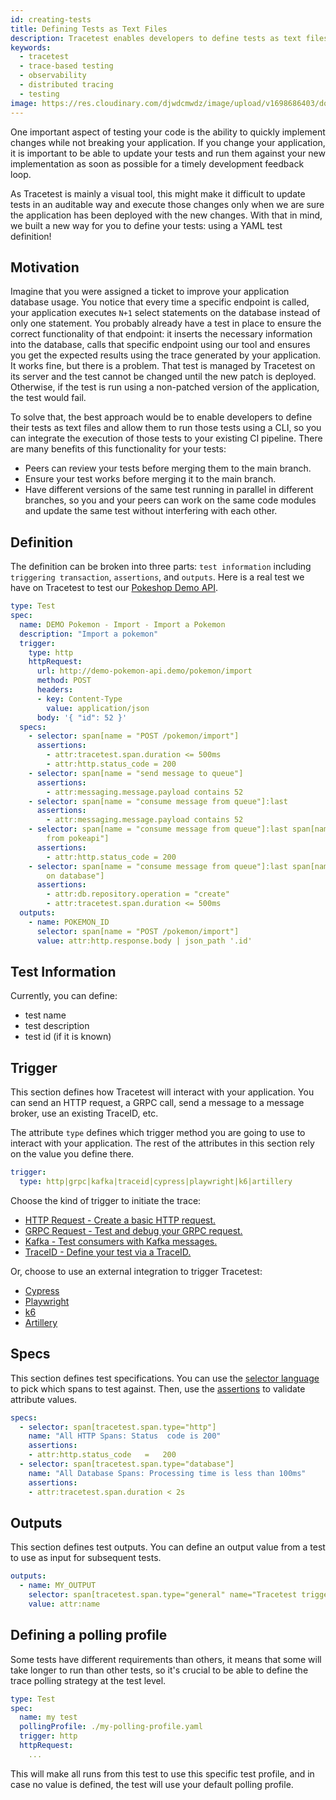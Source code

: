 ```yaml
---
id: creating-tests
title: Defining Tests as Text Files
description: Tracetest enables developers to define tests as text files and run them using a CLI. Integrate the execution of tests in your existing CI pipeline.
keywords:
  - tracetest
  - trace-based testing
  - observability
  - distributed tracing
  - testing
image: https://res.cloudinary.com/djwdcmwdz/image/upload/v1698686403/docs/Blog_Thumbnail_14_rsvkmo.jpg
---
```


One important aspect of testing your code is the ability to quickly implement changes while not breaking your application. If you change your application, it is important to be able to update your tests and run them against your new implementation as soon as possible for a timely development feedback loop.

As Tracetest is mainly a visual tool, this might make it difficult to update tests in an auditable way and execute those changes only when we are sure the application has been deployed with the new changes. With that in mind, we built a new way for you to define your tests: using a YAML test definition!

## Motivation

Imagine that you were assigned a ticket to improve your application database usage. You notice that every time a specific endpoint is called, your application executes `N+1` select statements on the database instead of only one statement. You probably already have a test in place to ensure the correct functionality of that endpoint: it inserts the necessary information into the database, calls that specific endpoint using our tool and ensures you get the expected results using the trace generated by your application. It works fine, but there is a problem. That test is managed by Tracetest on its server and the test cannot be changed until the new patch is deployed. Otherwise, if the test is run using a non-patched version of the application, the test would fail.

To solve that, the best approach would be to enable developers to define their tests as text files and allow them to run those tests using a CLI, so you can integrate the execution of those tests to your existing CI pipeline. There are many benefits of this functionality for your tests:

- Peers can review your tests before merging them to the main branch.
- Ensure your test works before merging it to the main branch.
- Have different versions of the same test running in parallel in different branches, so you and your peers can work on the same code modules and update the same test without interfering with each other.

## Definition

The definition can be broken into three parts: `test information` including `triggering transaction`, `assertions`, and `outputs`. Here is a real test we have on Tracetest to test our [Pokeshop Demo API](/live-examples/pokeshop/overview).

```yaml
type: Test
spec:
  name: DEMO Pokemon - Import - Import a Pokemon
  description: "Import a pokemon"
  trigger:
    type: http
    httpRequest:
      url: http://demo-pokemon-api.demo/pokemon/import
      method: POST
      headers:
      - key: Content-Type
        value: application/json
      body: '{ "id": 52 }'
  specs:
    - selector: span[name = "POST /pokemon/import"]
      assertions:
        - attr:tracetest.span.duration <= 500ms
        - attr:http.status_code = 200
    - selector: span[name = "send message to queue"]
      assertions:
        - attr:messaging.message.payload contains 52
    - selector: span[name = "consume message from queue"]:last
      assertions:
        - attr:messaging.message.payload contains 52
    - selector: span[name = "consume message from queue"]:last span[name = "import pokemon
        from pokeapi"]
      assertions:
        - attr:http.status_code = 200
    - selector: span[name = "consume message from queue"]:last span[name = "save pokemon
        on database"]
      assertions:
        - attr:db.repository.operation = "create"
        - attr:tracetest.span.duration <= 500ms
  outputs:
    - name: POKEMON_ID
      selector: span[name = "POST /pokemon/import"]
      value: attr:http.response.body | json_path '.id'

```

## Test Information

Currently, you can define:

- test name
- test description
- test id (if it is known)

## Trigger

This section defines how Tracetest will interact with your application. You can send an HTTP request, a GRPC call, send a message to a message broker, use an existing TraceID, etc.

The attribute `type` defines which trigger method you are going to use to interact with your application. The rest of the attributes in this section rely on the value you define there.

```yaml
trigger:
  type: http|grpc|kafka|traceid|cypress|playwright|k6|artillery
```

Choose the kind of trigger to initiate the trace:

- [HTTP Request - Create a basic HTTP request.](/cli/creating-tests-http)
- [GRPC Request - Test and debug your GRPC request.](/cli/creating-tests-grpc)
- [Kafka - Test consumers with Kafka messages.](/cli/creating-tests-kafka)
- [TraceID - Define your test via a TraceID.](/cli/creating-tests-traceid)

Or, choose to use an external integration to trigger Tracetest:

- [Cypress](/web-ui/creating-tests-cypress)
- [Playwright](/web-ui/creating-tests-playwright)
- [k6](/web-ui/creating-tests-k6)
- [Artillery](/web-ui/creating-tests-artillery)

## Specs

This section defines test specifications. You can use the [selector language](/concepts/selectors) to pick which spans to test against. Then, use the [assertions](/concepts/assertions) to validate attribute values.

```yaml
specs:
  - selector: span[tracetest.span.type="http"]
    name: "All HTTP Spans: Status  code is 200"
    assertions:
    - attr:http.status_code   =   200
  - selector: span[tracetest.span.type="database"]
    name: "All Database Spans: Processing time is less than 100ms"
    assertions:
    - attr:tracetest.span.duration < 2s
```

## Outputs 

This section defines test outputs. You can define an output value from a test to use as input for subsequent tests.

```yaml
outputs:
  - name: MY_OUTPUT
    selector: span[tracetest.span.type="general" name="Tracetest trigger"]
    value: attr:name
```

## Defining a polling profile

Some tests have different requirements than others, it means that some will take longer to run than other tests, so it's crucial to be able to define the trace polling strategy at the test level.

```yaml
type: Test
spec:
  name: my test
  pollingProfile: ./my-polling-profile.yaml
  trigger: http
  httpRequest:
    ...
```

This will make all runs from this test to use this specific test profile, and in case no value is defined, the test will use your default polling profile.
